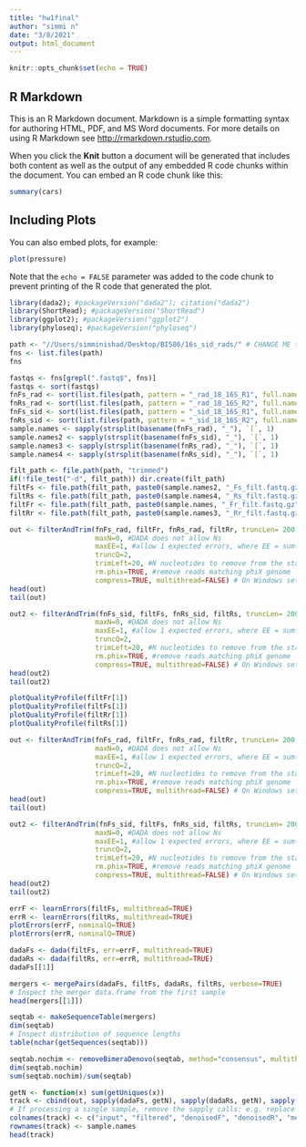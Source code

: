 ```yaml
---
title: "hw1final"
author: "simmi n"
date: "3/8/2021"
output: html_document
---
```


```r
knitr::opts_chunk$set(echo = TRUE)
```

## R Markdown

This is an R Markdown document. Markdown is a simple formatting syntax for authoring HTML, PDF, and MS Word documents. For more details on using R Markdown see <http://rmarkdown.rstudio.com>.

When you click the **Knit** button a document will be generated that includes both content as well as the output of any embedded R code chunks within the document. You can embed an R code chunk like this:

```r
summary(cars)
```

## Including Plots

You can also embed plots, for example:

```r
plot(pressure)
```

Note that the `echo = FALSE` parameter was added to the code chunk to prevent printing of the R code that generated the plot.
```r
library(dada2); #packageVersion("dada2"); citation("dada2")
library(ShortRead); #packageVersion("ShortRead")
library(ggplot2); #packageVersion("ggplot2")
library(phyloseq); #packageVersion("phyloseq")
```

```r
path <- "//Users/simminishad/Desktop/BI586/16s_sid_rads/" # CHANGE ME to the directory containing the fastq files after unzipping.
fns <- list.files(path)
fns
```

```r
fastqs <- fns[grepl(".fastq$", fns)]
fastqs <- sort(fastqs)
fnFs_rad <- sort(list.files(path, pattern = "_rad_18_16S_R1", full.names = TRUE))
fnRs_rad <- sort(list.files(path, pattern = "_rad_18_16S_R2", full.names = TRUE))
fnFs_sid <- sort(list.files(path, pattern = "_sid_18_16S_R1", full.names = TRUE))
fnRs_sid <- sort(list.files(path, pattern = "_sid_18_16S_R2", full.names = TRUE))
sample.names <- sapply(strsplit(basename(fnFs_rad), "_"), `[`, 1)
sample.names2 <- sapply(strsplit(basename(fnFs_sid), "_"), `[`, 1)
sample.names3 <- sapply(strsplit(basename(fnRs_rad), "_"), `[`, 1)
sample.names4 <- sapply(strsplit(basename(fnRs_sid), "_"), `[`, 1)
```

```r
filt_path <- file.path(path, "trimmed")
if(!file_test("-d", filt_path)) dir.create(filt_path)
filtFs <- file.path(filt_path, paste0(sample.names2, "_Fs_filt.fastq.gz"))
filtRs <- file.path(filt_path, paste0(sample.names4, "_Rs_filt.fastq.gz"))
filtFr <- file.path(filt_path, paste0(sample.names, "_Fr_filt.fastq.gz"))
filtRr <- file.path(filt_path, paste0(sample.names3, "_Rr_filt.fastq.gz"))
```

```r
out <- filterAndTrim(fnFs_rad, filtFr, fnRs_rad, filtRr, truncLen= 200, #to filter out 0 length sequences
                     maxN=0, #DADA does not allow Ns
                     maxEE=1, #allow 1 expected errors, where EE = sum(10^(-Q/10)); more conservative, model converges
                     truncQ=2, 
                     trimLeft=20, #N nucleotides to remove from the start of each read: ITS2 primer = F 20bp
                     rm.phix=TRUE, #remove reads matching phiX genome
                     compress=TRUE, multithread=FALSE) # On Windows set multithread=FALSE
head(out)
tail(out)
```

```r
out2 <- filterAndTrim(fnFs_sid, filtFs, fnRs_sid, filtRs, truncLen= 200, #to filter out 0 length sequences
                     maxN=0, #DADA does not allow Ns
                     maxEE=1, #allow 1 expected errors, where EE = sum(10^(-Q/10)); more conservative, model converges
                     truncQ=2, 
                     trimLeft=20, #N nucleotides to remove from the start of each read: ITS2 primer = F 20bp
                     rm.phix=TRUE, #remove reads matching phiX genome
                     compress=TRUE, multithread=FALSE) # On Windows set multithread=FALSE
head(out2)
tail(out2)
```


```r
plotQualityProfile(filtFr[1])
plotQualityProfile(filtFs[1])
plotQualityProfile(filtRr[1])
plotQualityProfile(filtRs[1])
```

```r
out <- filterAndTrim(fnFs_rad, filtFr, fnRs_rad, filtRr, truncLen= 200, #to filter out 0 length sequences
                     maxN=0, #DADA does not allow Ns
                     maxEE=1, #allow 1 expected errors, where EE = sum(10^(-Q/10)); more conservative, model converges
                     truncQ=2, 
                     trimLeft=20, #N nucleotides to remove from the start of each read: ITS2 primer = F 20bp
                     rm.phix=TRUE, #remove reads matching phiX genome
                     compress=TRUE, multithread=FALSE) # On Windows set multithread=FALSE
head(out)
tail(out)
```

```r
out2 <- filterAndTrim(fnFs_sid, filtFs, fnRs_sid, filtRs, truncLen= 200, #to filter out 0 length sequences
                     maxN=0, #DADA does not allow Ns
                     maxEE=1, #allow 1 expected errors, where EE = sum(10^(-Q/10)); more conservative, model converges
                     truncQ=2, 
                     trimLeft=20, #N nucleotides to remove from the start of each read: ITS2 primer = F 20bp
                     rm.phix=TRUE, #remove reads matching phiX genome
                     compress=TRUE, multithread=FALSE) # On Windows set multithread=FALSE
head(out2)
tail(out2)
```
```r
errF <- learnErrors(filtFs, multithread=TRUE)
errR <- learnErrors(filtRs, multithread=TRUE)
plotErrors(errF, nominalQ=TRUE)
plotErrors(errR, nominalQ=TRUE)
```
```r
dadaFs <- dada(filtFs, err=errF, multithread=TRUE)
dadaRs <- dada(filtRs, err=errR, multithread=TRUE)
dadaFs[[1]]
```
```r
mergers <- mergePairs(dadaFs, filtFs, dadaRs, filtRs, verbose=TRUE)
# Inspect the merger data.frame from the first sample
head(mergers[[1]])
```
```r
seqtab <- makeSequenceTable(mergers)
dim(seqtab)
# Inspect distribution of sequence lengths
table(nchar(getSequences(seqtab)))
```
```r
seqtab.nochim <- removeBimeraDenovo(seqtab, method="consensus", multithread=TRUE, verbose=TRUE)
dim(seqtab.nochim)
sum(seqtab.nochim)/sum(seqtab)
```
```r
getN <- function(x) sum(getUniques(x))
track <- cbind(out, sapply(dadaFs, getN), sapply(dadaRs, getN), sapply(mergers, getN), rowSums(seqtab.nochim))
# If processing a single sample, remove the sapply calls: e.g. replace sapply(dadaFs, getN) with getN(dadaFs)
colnames(track) <- c("input", "filtered", "denoisedF", "denoisedR", "merged", "nonchim")
rownames(track) <- sample.names
head(track)
```

